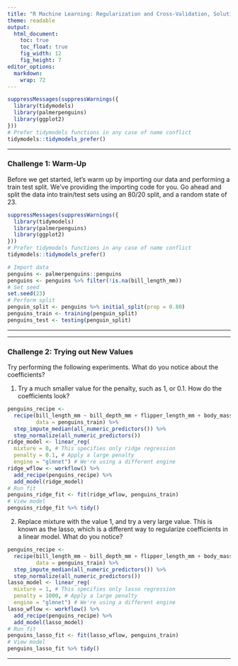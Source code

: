 ```yaml
---
title: "R Machine Learning: Regularization and Cross-Validation, Solutions" 
theme: readable
output:
  html_document:
    toc: true
    toc_float: true
    fig_width: 12
    fig_height: 7
editor_options: 
  markdown: 
    wrap: 72
---
```


```r
suppressMessages(suppressWarnings({ 
  library(tidymodels)
  library(palmerpenguins)
  library(ggplot2)
}))
# Prefer tidymodels functions in any case of name conflict
tidymodels::tidymodels_prefer()
```

------------------------------------------------------------------------

### Challenge 1: Warm-Up

Before we get started, let's warm up by importing our data and
performing a train test split. We've providing the importing code for
you. Go ahead and split the data into train/test sets using an 80/20
split, and a random state of 23.

```r
suppressMessages(suppressWarnings({ 
  library(tidymodels)
  library(palmerpenguins)
  library(ggplot2)
}))
# Prefer tidymodels functions in any case of name conflict
tidymodels::tidymodels_prefer()
```

```r
# Import data
penguins <- palmerpenguins::penguins
penguins <- penguins %>% filter(!is.na(bill_length_mm))
# Set seed
set.seed(23)
# Perform split
penguin_split <- penguins %>% initial_split(prop = 0.80)
penguins_train <- training(penguin_split)
penguins_test <- testing(penguin_split)
```

------------------------------------------------------------------------

------------------------------------------------------------------------

### Challenge 2: Trying out New Values

Try performing the following experiments. What do you notice about the
coefficients?

1.  Try a much smaller value for the penalty, such as 1, or 0.1. How do
    the coefficients look?

```r
penguins_recipe <- 
  recipe(bill_length_mm ~ bill_depth_mm + flipper_length_mm + body_mass_g,
         data = penguins_train) %>%
  step_impute_median(all_numeric_predictors()) %>%
  step_normalize(all_numeric_predictors())
ridge_model <- linear_reg(
  mixture = 0, # This specifies only ridge regression
  penalty = 0.1, # Apply a large penalty
  engine = "glmnet") # We're using a different engine
ridge_wflow <- workflow() %>%
  add_recipe(penguins_recipe) %>%
  add_model(ridge_model)
# Run fit
penguins_ridge_fit <- fit(ridge_wflow, penguins_train)
# View model
penguins_ridge_fit %>% tidy()
```

2.  Replace mixture with the value 1, and try a very large value. This
    is known as the lasso, which is a different way to regularize
    coefficients in a linear model. What do you notice?

```r
penguins_recipe <- 
  recipe(bill_length_mm ~ bill_depth_mm + flipper_length_mm + body_mass_g,
         data = penguins_train) %>%
  step_impute_median(all_numeric_predictors()) %>%
  step_normalize(all_numeric_predictors())
lasso_model <- linear_reg(
  mixture = 1, # This specifies only lasso regression
  penalty = 1000, # Apply a large penalty
  engine = "glmnet") # We're using a different engine
lasso_wflow <- workflow() %>%
  add_recipe(penguins_recipe) %>%
  add_model(lasso_model)
# Run fit
penguins_lasso_fit <- fit(lasso_wflow, penguins_train)
# View model
penguins_lasso_fit %>% tidy()
```

------------------------------------------------------------------------

